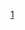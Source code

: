 {{高速公路
|模板名稱= 首都高速1號上野線
|模板闊度=
|名稱=[[File:Shuto Urban Expwy Sign 1-Ueno.svg|24px]][[首都高速道路]][[首都高速道路1號上野線|1號上野線]]
|公路類別=
|代表色=#007d18
|背景顏色=
|字體大小=
|交流道列表=[[江戶橋JCT]]（連接[[首都高速道路都心環狀線|都心環狀線]]） - (181,182)[[本町出入口]] - (183)[[上野出入口]] - [[北上野TB]] - (184)[[入谷出入口]]
}}
<noinclude>
[[Category:首都高速道路模板|1]]
</noinclude>